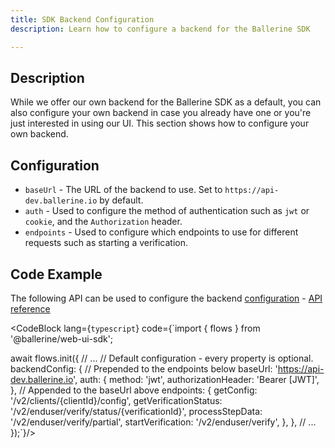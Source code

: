 ```yaml
---
title: SDK Backend Configuration
description: Learn how to configure a backend for the Ballerine SDK

---
```



## Description

While we offer our own backend for the Ballerine SDK as a default, you can also configure your own backend in case you already have one or you're just interested in using our UI. This section shows how to configure your own backend.

## Configuration

- `baseUrl` - The URL of the backend to use. Set to `https://api-dev.ballerine.io` by default.
- `auth` - Used to configure the method of authentication such as `jwt` or `cookie`, and the `Authorization` header.
- `endpoints` - Used to configure which endpoints to use for different requests such as starting a verification.

## Code Example

The following API can be used to configure the backend [configuration](#configuration) - [API reference](/en/api/sdk/flows-backend-config)

<CodeBlock lang={`typescript`} code={`import { flows } from '@ballerine/web-ui-sdk';

await flows.init({
    // ...
    // Default configuration - every property is optional.
    backendConfig: {
        // Prepended to the endpoints below
        baseUrl: 'https://api-dev.ballerine.io',
        auth: {
            method: 'jwt',
            authorizationHeader: 'Bearer [JWT]',
        },
        // Appended to the baseUrl above
        endpoints: {
            getConfig: '/v2/clients/{clientId}/config',
            getVerificationStatus: '/v2/enduser/verify/status/{verificationId}',
            processStepData: '/v2/enduser/verify/partial',
            startVerification: '/v2/enduser/verify',
        },
    },
    // ...
});`}/>
